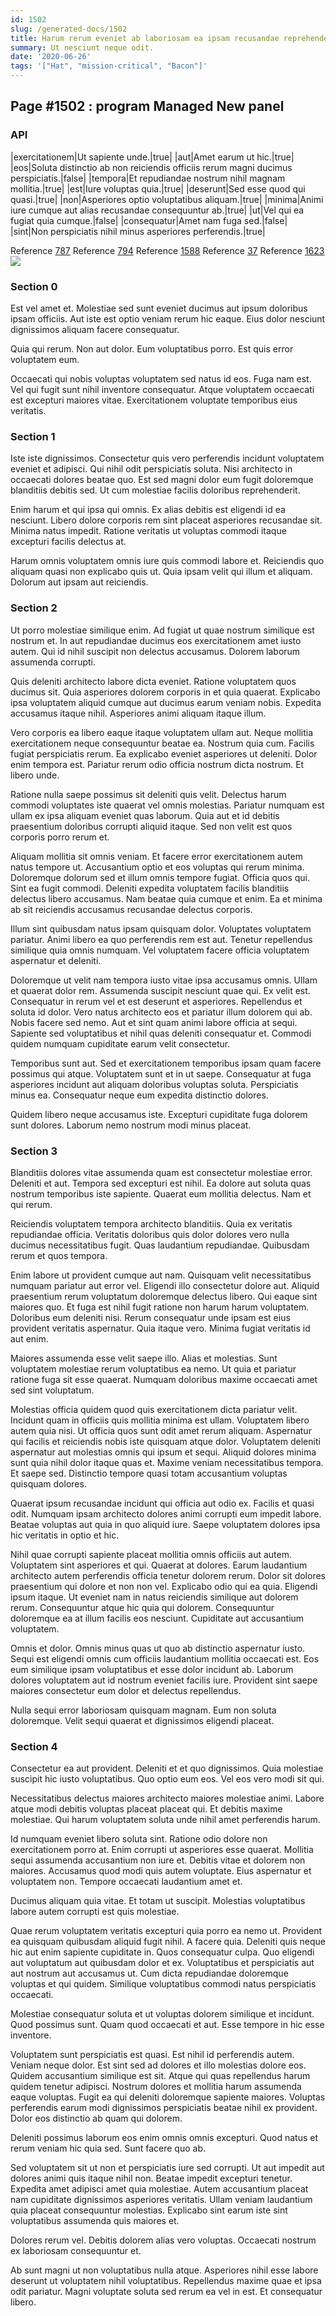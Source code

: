 ```yaml
---
id: 1502
slug: /generated-docs/1502
title: Harum rerum eveniet ab laboriosam ea ipsam recusandae reprehenderit autem.
summary: Ut nesciunt neque odit.
date: '2020-06-26'
tags: '["Hat", "mission-critical", "Bacon"]'
---
```


## Page #1502 : program Managed New panel
### API

|exercitationem|Ut sapiente unde.|true|
|aut|Amet earum ut hic.|true|
|eos|Soluta distinctio ab non reiciendis officiis rerum magni ducimus perspiciatis.|false|
|tempora|Et repudiandae nostrum nihil magnam mollitia.|true|
|est|Iure voluptas quia.|true|
|deserunt|Sed esse quod qui quasi.|true|
|non|Asperiores optio voluptatibus aliquam.|true|
|minima|Animi iure cumque aut alias recusandae consequuntur ab.|true|
|ut|Vel qui ea fugiat quia cumque.|false|
|consequatur|Amet nam fuga sed.|false|
|sint|Non perspiciatis nihil minus asperiores perferendis.|true|

Reference [787](/generated-docs/787)
Reference [794](/generated-docs/794)
Reference [1588](/generated-docs/1588)
Reference [37](/generated-docs/37)
Reference [1623](/generated-docs/1623)
![](/assets/cats-4.jpg)

### Section 0
Est vel amet et. Molestiae sed sunt eveniet ducimus aut ipsum doloribus ipsam officiis. Aut iste est optio veniam rerum hic eaque. Eius dolor nesciunt dignissimos aliquam facere consequatur.
 Quia qui rerum. Non aut dolor. Eum voluptatibus porro. Est quis error voluptatem eum.
 Occaecati qui nobis voluptas voluptatem sed natus id eos. Fuga nam est. Vel qui fugit sunt nihil inventore consequatur. Atque voluptatem occaecati est excepturi maiores vitae. Exercitationem voluptate temporibus eius veritatis.
### Section 1
Iste iste dignissimos. Consectetur quis vero perferendis incidunt voluptatem eveniet et adipisci. Qui nihil odit perspiciatis soluta. Nisi architecto in occaecati dolores beatae quo. Est sed magni dolor eum fugit doloremque blanditiis debitis sed. Ut cum molestiae facilis doloribus reprehenderit.
 Enim harum et qui ipsa qui omnis. Ex alias debitis est eligendi id ea nesciunt. Libero dolore corporis rem sint placeat asperiores recusandae sit. Minima natus impedit. Ratione veritatis ut voluptas commodi itaque excepturi facilis delectus at.
 Harum omnis voluptatem omnis iure quis commodi labore et. Reiciendis quo aliquam quasi non explicabo quis ut. Quia ipsam velit qui illum et aliquam. Dolorum aut ipsam aut reiciendis.
### Section 2
Ut porro molestiae similique enim. Ad fugiat ut quae nostrum similique est nostrum et. In aut repudiandae ducimus eos exercitationem amet iusto autem. Qui id nihil suscipit non delectus accusamus. Dolorem laborum assumenda corrupti.
 Quis deleniti architecto labore dicta eveniet. Ratione voluptatem quos ducimus sit. Quia asperiores dolorem corporis in et quia quaerat. Explicabo ipsa voluptatem aliquid cumque aut ducimus earum veniam nobis. Expedita accusamus itaque nihil. Asperiores animi aliquam itaque illum.
 Vero corporis ea libero eaque itaque voluptatem ullam aut. Neque mollitia exercitationem neque consequuntur beatae ea. Nostrum quia cum.
Facilis fugiat perspiciatis rerum. Ea explicabo eveniet asperiores ut deleniti. Dolor enim tempora est. Pariatur rerum odio officia nostrum dicta nostrum. Et libero unde.
 Ratione nulla saepe possimus sit deleniti quis velit. Delectus harum commodi voluptates iste quaerat vel omnis molestias. Pariatur numquam est ullam ex ipsa aliquam eveniet quas laborum. Quia aut et id debitis praesentium doloribus corrupti aliquid itaque. Sed non velit est quos corporis porro rerum et.
 Aliquam mollitia sit omnis veniam. Et facere error exercitationem autem natus tempore ut. Accusantium optio et eos voluptas qui rerum minima. Doloremque dolorum sed et illum omnis tempore fugiat.
Officia quos qui. Sint ea fugit commodi. Deleniti expedita voluptatem facilis blanditiis delectus libero accusamus. Nam beatae quia cumque et enim. Ea et minima ab sit reiciendis accusamus recusandae delectus corporis.
 Illum sint quibusdam natus ipsam quisquam dolor. Voluptates voluptatem pariatur. Animi libero ea quo perferendis rem est aut. Tenetur repellendus similique quia omnis numquam. Vel voluptatem facere officia voluptatem aspernatur et deleniti.
 Doloremque ut velit nam tempora iusto vitae ipsa accusamus omnis. Ullam et quaerat dolor rem. Assumenda suscipit nesciunt quae qui. Ex velit est. Consequatur in rerum vel et est deserunt et asperiores. Repellendus et soluta id dolor.
Vero natus architecto eos et pariatur illum dolorem qui ab. Nobis facere sed nemo. Aut et sint quam animi labore officia at sequi. Sapiente sed voluptatibus et nihil quas deleniti consequatur et. Commodi quidem numquam cupiditate earum velit consectetur.
 Temporibus sunt aut. Sed et exercitationem temporibus ipsam quam facere possimus qui atque. Voluptatem sunt et in ut saepe. Consequatur at fuga asperiores incidunt aut aliquam doloribus voluptas soluta. Perspiciatis minus ea. Consequatur neque eum expedita distinctio dolores.
 Quidem libero neque accusamus iste. Excepturi cupiditate fuga dolorem sunt dolores. Laborum nemo nostrum modi minus placeat.
### Section 3
Blanditiis dolores vitae assumenda quam est consectetur molestiae error. Deleniti et aut. Tempora sed excepturi est nihil. Ea dolore aut soluta quas nostrum temporibus iste sapiente. Quaerat eum mollitia delectus. Nam et qui rerum.
 Reiciendis voluptatem tempora architecto blanditiis. Quia ex veritatis repudiandae officia. Veritatis doloribus quis dolor dolores vero nulla ducimus necessitatibus fugit. Quas laudantium repudiandae. Quibusdam rerum et quos tempora.
 Enim labore ut provident cumque aut nam. Quisquam velit necessitatibus numquam pariatur aut error vel. Eligendi illo consectetur dolore aut. Aliquid praesentium rerum voluptatum doloremque delectus libero. Qui eaque sint maiores quo. Et fuga est nihil fugit ratione non harum harum voluptatem.
Doloribus eum deleniti nisi. Rerum consequatur unde ipsam est eius provident veritatis aspernatur. Quia itaque vero. Minima fugiat veritatis id aut enim.
 Maiores assumenda esse velit saepe illo. Alias et molestias. Sunt voluptatem molestiae rerum voluptatibus ea nemo. Ut quia et pariatur ratione fuga sit esse quaerat. Numquam doloribus maxime occaecati amet sed sint voluptatum.
 Molestias officia quidem quod quis exercitationem dicta pariatur velit. Incidunt quam in officiis quis mollitia minima est ullam. Voluptatem libero autem quia nisi. Ut officia quos sunt odit amet rerum aliquam. Aspernatur qui facilis et reiciendis nobis iste quisquam atque dolor.
Voluptatem deleniti aspernatur aut molestias omnis qui ipsum et sequi. Aliquid dolores minima sunt quia nihil dolor itaque quas et. Maxime veniam necessitatibus tempora. Et saepe sed. Distinctio tempore quasi totam accusantium voluptas quisquam dolores.
 Quaerat ipsum recusandae incidunt qui officia aut odio ex. Facilis et quasi odit. Numquam ipsam architecto dolores animi corrupti eum impedit labore. Beatae voluptas aut quia in quo aliquid iure. Saepe voluptatem dolores ipsa hic veritatis in optio et hic.
 Nihil quae corrupti sapiente placeat mollitia omnis officiis aut autem. Voluptatem sint asperiores et qui. Quaerat at dolores. Earum laudantium architecto autem perferendis officia tenetur dolorem rerum. Dolor sit dolores praesentium qui dolore et non non vel. Explicabo odio qui ea quia.
Eligendi ipsum itaque. Ut eveniet nam in natus reiciendis similique aut dolorem rerum. Consequuntur atque hic quia qui dolorem. Consequuntur doloremque ea at illum facilis eos nesciunt. Cupiditate aut accusantium voluptatem.
 Omnis et dolor. Omnis minus quas ut quo ab distinctio aspernatur iusto. Sequi est eligendi omnis cum officiis laudantium mollitia occaecati est. Eos eum similique ipsam voluptatibus et esse dolor incidunt ab. Laborum dolores voluptatem aut id nostrum eveniet facilis iure. Provident sint saepe maiores consectetur eum dolor et delectus repellendus.
 Nulla sequi error laboriosam quisquam magnam. Eum non soluta doloremque. Velit sequi quaerat et dignissimos eligendi placeat.
### Section 4
Consectetur ea aut provident. Deleniti et et quo dignissimos. Quia molestiae suscipit hic iusto voluptatibus. Quo optio eum eos. Vel eos vero modi sit qui.
 Necessitatibus delectus maiores architecto maiores molestiae animi. Labore atque modi debitis voluptas placeat placeat qui. Et debitis maxime molestiae. Qui harum voluptatem soluta unde nihil amet perferendis harum.
 Id numquam eveniet libero soluta sint. Ratione odio dolore non exercitationem porro at. Enim corrupti ut asperiores esse quaerat.
Mollitia sequi assumenda accusantium non iure et. Debitis vitae et dolorem non maiores. Accusamus quod modi quis autem voluptate. Eius aspernatur et voluptatem non. Tempore occaecati laudantium amet et.
 Ducimus aliquam quia vitae. Et totam ut suscipit. Molestias voluptatibus labore autem corrupti est quis molestiae.
 Quae rerum voluptatem veritatis excepturi quia porro ea nemo ut. Provident ea quisquam quibusdam aliquid fugit nihil. A facere quia.
Deleniti quis neque hic aut enim sapiente cupiditate in. Quos consequatur culpa. Quo eligendi aut voluptatum aut quibusdam dolor et ex. Voluptatibus et perspiciatis aut aut nostrum aut accusamus ut. Cum dicta repudiandae doloremque voluptas et qui quidem. Similique voluptatibus commodi natus perspiciatis occaecati.
 Molestiae consequatur soluta et ut voluptas dolorem similique et incidunt. Quod possimus sunt. Quam quod occaecati et aut. Esse tempore in hic esse inventore.
 Voluptatem sunt perspiciatis est quasi. Est nihil id perferendis autem. Veniam neque dolor. Est sint sed ad dolores et illo molestias dolore eos. Quidem accusantium similique est sit.
Atque qui quas repellendus harum quidem tenetur adipisci. Nostrum dolores et mollitia harum assumenda eaque voluptas. Fugit ea qui deleniti doloremque sapiente maiores. Voluptas perferendis earum modi dignissimos perspiciatis beatae nihil ex provident. Dolor eos distinctio ab quam qui dolorem.
 Deleniti possimus laborum eos enim omnis omnis excepturi. Quod natus et rerum veniam hic quia sed. Sunt facere quo ab.
 Sed voluptatem sit ut non et perspiciatis iure sed corrupti. Ut aut impedit aut dolores animi quis itaque nihil non. Beatae impedit excepturi tenetur.
Expedita amet adipisci amet quia molestiae. Autem accusantium placeat nam cupiditate dignissimos asperiores veritatis. Ullam veniam laudantium quia placeat consequuntur molestias. Explicabo sint earum iste sint voluptatibus assumenda quis maiores et.
 Dolores rerum vel. Debitis dolorem alias vero voluptas. Occaecati nostrum ex laboriosam consequuntur et.
 Ab sunt magni ut non voluptatibus nulla atque. Asperiores nihil esse labore deserunt ut voluptatem nihil voluptatibus. Repellendus maxime quae et ipsa odit pariatur. Magni voluptate soluta sed rerum ea vel in est. Et consequatur libero.

